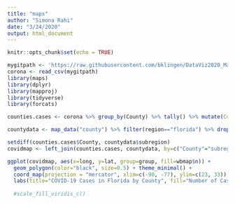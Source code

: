 ```yaml
---
title: "maps"
author: "Simona Rahi"
date: "3/24/2020"
output: html_document
---
```


```r
knitr::opts_chunk$set(echo = TRUE)
```

```r
mygitpath <- 'https://raw.githubusercontent.com/bklingen/DataViz2020_Maps/master/CoronaCases.csv'
corona <- read_csv(mygitpath)
library(maps)
library(dplyr)
library(mapproj)
library(tidyverse)
library(forcats)
```

```r
counties.cases <- corona %>% group_by(County) %>% tally() %>% mutate(County=tolower(County)) %>% mutate(County = fct_recode(County, `miami-dade` = "dade", `st johns` = "st. johns", `st lucie` = "st. lucie")) %>% drop_na()

```

```r
countydata <- map_data("county") %>% filter(region=="florida") %>% drop_na()
```

```r
setdiff(counties.cases$County, countydata$subregion)
covidmap <- left_join(counties.cases, countydata, by=c("County"="subregion"))
```

```r
ggplot(covidmap, aes(x=long, y=lat, group=group, fill=wbmap$n)) + 
  geom_polygon(color="black", size=0.5) + theme_minimal() + 
  coord_map(projection = "mercator", xlim=c(-90, -77), ylim=c(23, 33)) + 
  labs(title="COVID-19 Cases in Florida by County", fill="Number of Cases") 
 
  #scale_fill_viridis_c()
```


